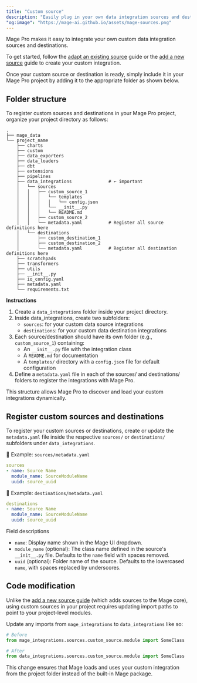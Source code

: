 ```yaml
---
title: "Custom source"
description: "Easily plug in your own data integration sources and destinations with Mage Pro."
"og:image": "https://mage-ai.github.io/assets/mage-sources.png"
---
```



<ProOnly source="data-integration" />

Mage Pro makes it easy to integrate your own custom data integration sources and destinations.

To get started, follow the [adapt an existing source](/contributing/data-integrations/adapt-existing-source) guide or the [add a new source](/contributing/data-integrations/add-new-source) guide to create your custom integration.

Once your custom source or destination is ready, simply include it in your Mage Pro project by adding it to the appropriate folder as shown below.

## Folder structure
To register custom sources and destinations in your Mage Pro project, organize your project directory as follows:

```
.
├── mage_data
└── project_name
    ├── charts
    ├── custom
    ├── data_exporters
    ├── data_loaders
    ├── dbt
    ├── extensions
    ├── pipelines
    ├── data_integrations              # ← important
    │   └── sources
    │   │   ├── custom_source_1
    │   │   │   └── templates
    │   │   │   │   └── config.json
    │   │   │   └── __init__.py
    │   │   │   └── README.md
    │   │   ├── custom_source_2
    │   │   └── metadata.yaml          # Register all source definitions here
    │   └── destinations
    │       ├── custom_destination_1
    │       ├── custom_destination_2
    │       └── metadata.yaml          # Register all destination definitions here
    ├── scratchpads
    ├── transformers
    ├── utils
    ├── __init__.py
    ├── io_config.yaml
    ├── metadata.yaml
    └── requirements.txt
```
**Instructions**
1. Create a `data_integrations` folder inside your project directory.
2. Inside data_integrations, create two subfolders:
    * `sources`: for your custom data source integrations
    * `destinations`: for your custom data destination integrations
3. Each source/destination should have its own folder (e.g., `custom_source_1`) containing:
    * An `__init__.py` file with the integration class
    * A `README.md` for documentation
    * A `templates/` directory with a `config.json` file for default configuration
4. Define a `metadata.yaml` file in each of the sources/ and destinations/ folders to register the integrations with Mage Pro.

This structure allows Mage Pro to discover and load your custom integrations dynamically.

## Register custom sources and destinations

To register your custom sources or destinations, create or update the `metadata.yaml` file inside the
respective `sources/` or `destinations/` subfolders under `data_integrations`.

📘 Example: `sources/metadata.yaml`
```yaml
sources
- name: Source Name
  module_name: SourceModuleName
  uuid: source_uuid
```

📘 Example: `destinations/metadata.yaml`
```yaml
destinations
- name: Source Name
  module_name: SourceModuleName
  uuid: source_uuid
```

Field descriptions
* `name`: Display name shown in the Mage UI dropdown.
* `module_name` (optional): The class name defined in the source's `__init__.py` file. Defaults to the `name` field with spaces removed.
* `uuid` (optional): Folder name of the source. Defaults to the lowercased `name`, with spaces replaced by underscores.

## Code modification
Unlike the [add a new source guide](/contributing/data-integrations/add-new-source) (which adds sources to the Mage core),
using custom sources in your project requires updating import paths to point to your project-level modules.

Update any imports from `mage_integrations` to `data_integrations` like so:

```python
# Before
from mage_integrations.sources.custom_source.module import SomeClass

# After
from data_integrations.sources.custom_source.module import SomeClass
```

This change ensures that Mage loads and uses your custom integration from the project folder instead of the built-in Mage package.
